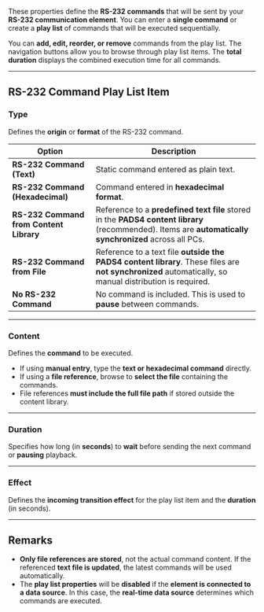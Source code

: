 
These properties define the **RS-232 commands** that will be sent by your **RS-232 communication element**. You can enter a **single command** or create a **play list** of commands that will be executed sequentially.  

You can **add, edit, reorder, or remove** commands from the play list. The navigation buttons allow you to browse through play list items. The **total duration** displays the combined execution time for all commands.  

---

## **RS-232 Command Play List Item**  

### **Type**  
Defines the **origin** or **format** of the RS-232 command.  

| **Option** | **Description** |
|------------|----------------|
| **RS-232 Command (Text)** | Static command entered as plain text. |
| **RS-232 Command (Hexadecimal)** | Command entered in **hexadecimal format**. |
| **RS-232 Command from Content Library** | Reference to a **predefined text file** stored in the **PADS4 content library** (recommended). Items are **automatically synchronized** across all PCs. |
| **RS-232 Command from File** | Reference to a text file **outside the PADS4 content library**. These files are **not synchronized** automatically, so manual distribution is required. |
| **No RS-232 Command** | No command is included. This is used to **pause** between commands. |

---

### **Content**  
Defines the **command** to be executed.  
- If using **manual entry**, type the **text or hexadecimal command** directly.  
- If using a **file reference**, browse to **select the file** containing the commands.  
- File references **must include the full file path** if stored outside the content library.  

---

### **Duration**  
Specifies how long (in **seconds**) to **wait** before sending the next command or **pausing** playback.  

---

### **Effect**  
Defines the **incoming transition effect** for the play list item and the **duration** (in seconds).  

---

## **Remarks**  
- **Only file references are stored**, not the actual command content. If the referenced **text file is updated**, the latest commands will be used automatically.  
- The **play list properties** will be **disabled** if the **element is connected to a data source**. In this case, the **real-time data source** determines which commands are executed.  

